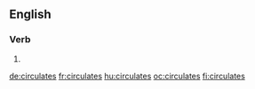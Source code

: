 
==English==

===Verb===
{{head|en|verb form}}

# {{en-third-person singular of|circulate}}

[[de:circulates]]
[[fr:circulates]]
[[hu:circulates]]
[[oc:circulates]]
[[fi:circulates]]